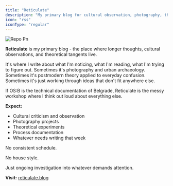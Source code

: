```yaml
---
title: "Reticulate"
description: "My primary blog for cultural observation, photography, theory, and thinking out loud. The messy workshop behind the more focused projects."
icon: "rss"
iconType: "regular"
---
```


![Repo Pn](/images/repo.png)

**Reticulate** is my primary blog - the place where longer thoughts, cultural observations, and theoretical tangents live.

It's where I write about what I'm noticing, what I'm reading, what I'm trying to figure out. Sometimes it's photography and urban archaeology. Sometimes it's postmodern theory applied to everyday confusion. Sometimes it's just working through ideas that don't fit anywhere else.

If OS:B is the technical documentation of Belgrade, Reticulate is the messy workshop where I think out loud about everything else.

**Expect:**

- Cultural criticism and observation
- Photography projects
- Theoretical experiments
- Process documentation
- Whatever needs writing that week

No consistent schedule.

No house style.

Just ongoing investigation into whatever demands attention.

**Visit:** [reticulate.blog](http://reticulate.blog)
